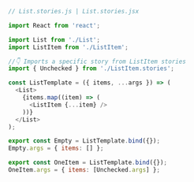 ```js
// List.stories.js | List.stories.jsx

import React from 'react';

import List from './List';
import ListItem from './ListItem';

//👇 Imports a specific story from ListItem stories
import { Unchecked } from './ListItem.stories';

const ListTemplate = ({ items, ...args }) => (
  <List>
    {items.map((item) => (
      <ListItem {...item} />
    ))}
  </List>
);

export const Empty = ListTemplate.bind({});
Empty.args = { items: [] };

export const OneItem = ListTemplate.bind({});
OneItem.args = { items: [Unchecked.args] };
```